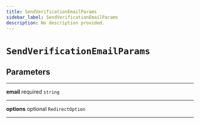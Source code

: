 ```yaml
---
title: SendVerificationEmailParams
sidebar_label: SendVerificationEmailParams
description: No description provided.
---
```


# `SendVerificationEmailParams`

## Parameters

---

**email** <span className="optional-status">required</span> `string`

---

**options** <span className="optional-status">optional</span> `RedirectOption`

---
